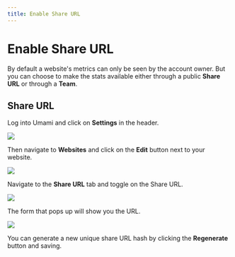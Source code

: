 ```yaml
---
title: Enable Share URL
---
```


# Enable Share URL

By default a website's metrics can only be seen by the account owner. But you can choose to make the stats available either through a public **Share URL** or through a **Team**.

## Share URL

Log into Umami and click on **Settings** in the header.

<img src="https://content.umami.is/website/images/docs/v2/navbar-settings.png" />

Then navigate to **Websites** and click on the **Edit** button next to your website.

<img src="https://content.umami.is/website/images/docs/v2/website-edit.png" />

Navigate to the **Share URL** tab and toggle on the Share URL.

<img src="https://content.umami.is/website/images/docs/v2/share-url.png" />

The form that pops up will show you the URL.

<img src="https://content.umami.is/website/images/docs/v2/share-url-form.png" />

You can generate a new unique share URL hash by clicking the **Regenerate** button and saving.

